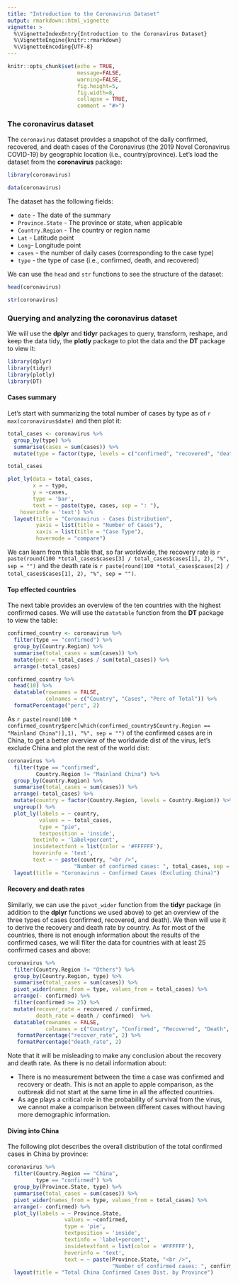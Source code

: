 ```yaml
---
title: "Introduction to the Coronavirus Dataset"
output: rmarkdown::html_vignette
vignette: >
  %\VignetteIndexEntry{Introduction to the Coronavirus Dataset}
  %\VignetteEngine{knitr::rmarkdown}
  %\VignetteEncoding{UTF-8}
---
```



```r
knitr::opts_chunk$set(echo = TRUE, 
                      message=FALSE, 
                      warning=FALSE, 
                      fig.height=5, 
                      fig.width=8,
                      collapse = TRUE,
                      comment = "#>")
```

### The coronavirus dataset

The `coronavirus` dataset provides a snapshot of the daily confirmed, recovered, and death cases of the Coronavirus (the 2019 Novel Coronavirus COVID-19) by geographic location (i.e., country/province). Let's load the dataset from the **coronavirus** package:

```r
library(coronavirus)

data(coronavirus)
```



The dataset has the following fields:

* `date` - The date of the summary
* `Province.State` - The province or state, when applicable
* `Country.Region` - The country or region name
* `Lat` - Latitude point
* `Long`- Longitude point
* `cases` - the number of daily cases (corresponding to the case type)
* `type` - the type of case (i.e., confirmed, death, and recovered)

We can use the `head` and `str` functions to see the structure of the dataset:

```r
head(coronavirus)

str(coronavirus)
```

### Querying and analyzing the coronavirus dataset

We will use the **dplyr** and **tidyr** packages to query, transform, reshape, and keep the data tidy, the **plotly** package to plot the data and the **DT** package to view it:

```r
library(dplyr)
library(tidyr)
library(plotly)
library(DT)
```

#### Cases summary

Let's start with summarizing the total number of cases by type as of `r max(coronavirus$date)` and then plot it: 

```r
total_cases <- coronavirus %>% 
  group_by(type) %>%
  summarise(cases = sum(cases)) %>%
  mutate(type = factor(type, levels = c("confirmed", "recovered", "death")))

total_cases
```


```r
plot_ly(data = total_cases, 
        x = ~ type, 
        y = ~cases, 
        type = 'bar',
        text = ~ paste(type, cases, sep = ": "),
    hoverinfo = 'text') %>%
  layout(title = "Coronavirus - Cases Distribution",
         yaxis = list(title = "Number of Cases"),
         xaxis = list(title = "Case Type"),
         hovermode = "compare")
```


We can learn from this table that, so far worldwide, the recovery rate is `r paste(round(100 *total_cases$cases[3] / total_cases$cases[1], 2), "%", sep = "")` and the death rate is `r paste(round(100 *total_cases$cases[2] / total_cases$cases[1], 2), "%", sep = "")`.

#### Top effected countries

The next table provides an overview of the ten countries with the highest confirmed cases. We will use the `datatable` function from the **DT** package to view the table:


```r
confirmed_country <- coronavirus %>% 
  filter(type == "confirmed") %>%
  group_by(Country.Region) %>%
  summarise(total_cases = sum(cases)) %>%
  mutate(perc = total_cases / sum(total_cases)) %>%
  arrange(-total_cases)

confirmed_country %>%
  head(10) %>%
  datatable(rownames = FALSE,
            colnames = c("Country", "Cases", "Perc of Total")) %>%
  formatPercentage("perc", 2)
```


As `r paste(round(100 * confirmed_country$perc[which(confirmed_country$Country.Region == "Mainland China")],1), "%", sep = "")` of the confirmed cases are in China, to get a better overview of the worldwide dist of the virus, let's exclude China and plot the rest of the world dist:

```r
coronavirus %>% 
  filter(type == "confirmed", 
         Country.Region != "Mainland China") %>%
  group_by(Country.Region) %>%
  summarise(total_cases = sum(cases)) %>%
  arrange(-total_cases) %>%
  mutate(country = factor(Country.Region, levels = Country.Region)) %>%
  ungroup() %>%
  plot_ly(labels = ~ country, 
          values = ~ total_cases,
          type = "pie",
          textposition = 'inside',
        textinfo = 'label+percent',
        insidetextfont = list(color = '#FFFFFF'),
        hoverinfo = 'text',
        text = ~ paste(country, "<br />",
                     "Number of confirmed cases: ", total_cases, sep = "")) %>%
  layout(title = "Coronavirus - Confirmed Cases (Excluding China)")
```

#### Recovery and death rates

Similarly, we can use the `pivot_wider` function from the **tidyr** package (in addition to the **dplyr** functions we used above) to get an overview of the three types of cases (confirmed, recovered, and death). We then will use it to derive the recovery and death rate by country. As for most of the countries, there is not enough information about the results of the confirmed cases, we will filter the data for countries with at least 25 confirmed cases and above:

```r
coronavirus %>% 
  filter(Country.Region != "Others") %>%
  group_by(Country.Region, type) %>%
  summarise(total_cases = sum(cases)) %>%
  pivot_wider(names_from = type, values_from = total_cases) %>%
  arrange(- confirmed) %>%
  filter(confirmed >= 25) %>%
  mutate(recover_rate = recovered / confirmed,
         death_rate = death / confirmed)  %>%
  datatable(rownames = FALSE,
            colnames = c("Country", "Confirmed", "Recovered", "Death", "Recovery Rate", "Death Rate")) %>%
   formatPercentage("recover_rate", 2) %>%
   formatPercentage("death_rate", 2) 
```

Note that it will be misleading to make any conclusion about the recovery and death rate. As there is no detail information about:

* There is no measurement between the time a case was confirmed and recovery or death. This is not an apple to apple comparison, as the outbreak did not start at the same time in all the affected countries.
* As age plays a critical role in the probability of survival from the virus, we cannot make a comparison between different cases without having more demographic information.

#### Diving into China

The following plot describes the overall distribution of the total confirmed cases in China by province:

```r
coronavirus %>% 
  filter(Country.Region == "China",
         type == "confirmed") %>%
  group_by(Province.State, type) %>%
  summarise(total_cases = sum(cases)) %>%  
  pivot_wider(names_from = type, values_from = total_cases) %>%
  arrange(- confirmed) %>%
  plot_ly(labels = ~ Province.State, 
                  values = ~confirmed, 
                  type = 'pie',
                  textposition = 'inside',
                  textinfo = 'label+percent',
                  insidetextfont = list(color = '#FFFFFF'),
                  hoverinfo = 'text',
                  text = ~ paste(Province.State, "<br />",
                                 "Number of confirmed cases: ", confirmed, sep = "")) %>%
  layout(title = "Total China Confirmed Cases Dist. by Province")
```
